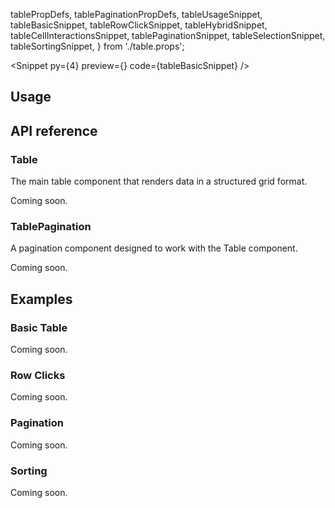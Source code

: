   tablePropDefs,
  tablePaginationPropDefs,
  tableUsageSnippet,
  tableBasicSnippet,
  tableRowClickSnippet,
  tableHybridSnippet,
  tableCellInteractionsSnippet,
  tablePaginationSnippet,
  tableSelectionSnippet,
  tableSortingSnippet,
} from './table.props';

<PageTitle
  title="Table"
  description="A flexible table component built on top of TanStack Table with built-in styling, interactions, and pagination support."
/>

<Snippet
  py={4}
  preview={<TableSnippet story="TableRockBand" />}
  code={tableBasicSnippet}
/>

## Usage

<CodeBlock code={tableUsageSnippet} />

## API reference

### Table

The main table component that renders data in a structured grid format.

Coming soon.

### TablePagination

A pagination component designed to work with the Table component.

Coming soon.

## Examples

### Basic Table

Coming soon.

### Row Clicks

Coming soon.

### Pagination

Coming soon.

### Sorting

Coming soon.

<Theming component="Table" />

<ChangelogComponent component="table" />
